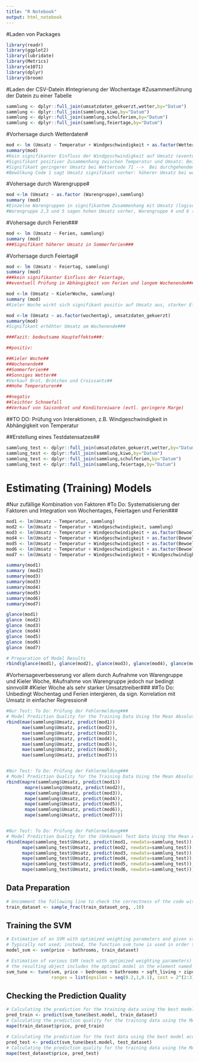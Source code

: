 ```yaml
---
title: "R Notebook"
output: html_notebook
---
```

 
#Laden von Packages
```r
library(readr)
library(ggplot2)
library(lubridate)
library(Metrics)
library(e1071)
library(dplyr)
library(broom)
```

#Laden der CSV-Datein
#Integrierung der Wochentage
#Zusammenführung der Datein zu einer Tabelle
```r
sammlung <- dplyr::full_join(umsatzdaten_gekuerzt,wetter,by="Datum")
sammlung <- dplyr::full_join(sammlung,kiwo,by="Datum")
sammlung <- dplyr::full_join(sammlung,schulferien,by="Datum")
sammlung <- dplyr::full_join(sammlung,feiertage,by="Datum")
```

#Vorhersage durch Wetterdaten#
```r
mod <- lm (Umsatz ~ Temperatur + Windgeschwindigkeit + as.factor(Wettercode) + as.factor (Bewoelkung),sammlung) 
summary(mod)
#Kein signifikanter Einfluss der Windgeschwindigkeit auf Umsatz (eventuell u-förmigen Effekt prüfen)
#Signifikant positiver Zusammenhang zwischen Temperatur und Umsatz: Bei höheren Temperaturen ist der Umsatz höher# 
#Signifikant geringerer Umsatz bei Wettercode 71 -->  Bei durchgehendem leichten Schneefall weniger gekauft#
#Bewölkung Code 1 sagt Umsatz signifikant vorher: höherer Umsatz bei wolkenlosem Himmel, evtl Bildung dichotomer Variable sonnig vs. bewölkt###
```

#Vohersage durch Warengruppe#
```r
mod <-lm (Umsatz ~ as.factor (Warengruppe),sammlung) 
summary (mod)
#Einzelne Warengruppen in signifikantem Zusammenhang mit Umsatz (logisch, Aufnahme nur bedingt sinnvoll)
#Warengruppe 2,3 und 5 sagen hohen Umsatz vorher, Warengruppe 4 und 6 (konditorei und Saisonbrot) korrelieren signifikant negativ mit Umsatz
```

#Vohersage durch Ferien###
```r
mod <- lm (Umsatz ~ Ferien, sammlung)
summary (mod)
###Signifikant höherer Umsatz in Sommerferien###
```

#Vorhersage durch Feiertag#
```r
mod <- lm (Umsatz ~ Feiertag, sammlung)
summary (mod)
###kein signifikanter Einfluss der Feiertage, 
##eventuell Prüfung in Abhängigkeit von Ferien und langem Wochenende###

mod <-lm (Umsatz ~ KielerWoche, sammlung)
summary (mod)
#Kieler Woche wirkt sich signifikant positiv auf Umsatz aus, starker Effekt**

mod <-lm (Umsatz ~ as.factor(wochentag), umsatzdaten_gekuerzt)
summary(mod)
#Signifikant erhöhter Umsatz am Wochenende###

###Fazit: bedeutsame Haupteffekte###:

##positiv:

##Kieler Woche##
##Wochenende##
##Sommerferien##
##Sonniges Wetter##
#Verkauf Brot, Brötchen und Croissants##
##Hohe Temperaturen##

##negativ
##leichter Schneefall
##Verkauf von Saisonbrot und Konditoreiware (evtl. geringere Marge)
```

##TO DO: Prüfung von Interaktionen, z.B. Windgeschwindigkeit in Abhängigkeit von Temperatur

##Erstellung eines Testdatensatzes##
```r
sammlung_test <- dplyr::full_join(umsatzdaten_gekuerzt,wetter,by="Datum")
sammlung_test <- dplyr::full_join(sammlung,kiwo,by="Datum")
sammlung_test <- dplyr::full_join(sammlung,schulferien,by="Datum")
sammlung_test <- dplyr::full_join(sammlung,feiertage,by="Datum")
```

# Estimating (Training) Models
#Nur zufällige Kombination von Faktoren
#To Do: Systematisierung der Faktoren und Integration von Wochentages, Feiertagen und Ferien###
```r
mod1 <- lm(Umsatz ~ Temperatur, sammlung)
mod2 <- lm(Umsatz ~ Temperatur + Windgeschwindigkeit, sammlung)
mod3 <- lm(Umsatz ~ Temperatur + Windgeschwindigkeit + as.factor(Bewoelkung), sammlung)
mod4 <- lm(Umsatz ~ Temperatur + Windgeschwindigkeit + as.factor(Bewoelkung) + as.factor(Wettercode), sammlung)
mod5 <- lm(Umsatz ~ Temperatur + Windgeschwindigkeit + as.factor(Bewoelkung) + as.factor(Wettercode) + as.factor(Warengruppe), sammlung)
mod6 <- lm(Umsatz ~ Temperatur + Windgeschwindigkeit + as.factor(Bewoelkung) + as.factor(Wettercode) + as.factor(Warengruppe) + KielerWoche, sammlung)
mod7 <- lm(Umsatz ~ Temperatur + Windgeschwindigkeit + Windgeschwindigkeit*Temperatur + as.factor(Bewoelkung) + as.factor(Wettercode) + as.factor(Warengruppe) + KielerWoche , sammlung)
```

```r
summary(mod1)
summary (mod2)
summary(mod3)
summary(mod3)
summary(mod4)
summary(mod5)
summary(mod6)
summary(mod7)
```

```r
glance(mod1)
glance (mod2)
glance (mod3)
glance (mod4)
glance (mod5)
glance (mod6)
glance (mod7)
```

```r
# Preparation of Model Results
rbind(glance(mod1), glance(mod2), glance(mod3), glance(mod4), glance(mod5), glance(mod6), glance(mod7))
```
#Vorhersageverbesserung vor allem durch Aufnahme von Warengruppe und Kieler Woche,
#Aufnahme von Warengruppe jedoch nur bedingt sinnvoll#
#Kieler Woche als sehr starker Umsatztreiber###
##To Do: Unbedingt Wochentag und Ferien intergieren, da sign. Korrelation mit Umsatz in einfacher Regression#

```r
#Nur Test: To Do: Prüfung der Fehlermeldung###
# Model Prediction Quality for the Training Data Using the Mean Absolute Error
rbind(mae(sammlung$Umsatz, predict(mod1))
      mae(sammlung$Umsatz, predict(mod2)),
      mae(sammlung$Umsatz, predict(mod3)),
      mae(sammlung$Umsatz, predict(mod4)),
      mae(sammlung$Umsatz, predict(mod5)),
      mae(sammlung$Umsatz, predict(mod6)),
      mae(sammlung$Umsatz, predict(mod7)))


#Nur Test: To Do: Prüfung der Fehlermeldung###
# Model Prediction Quality for the Training Data Using the Mean Absolute Percentage Error
rbind(mapre(sammlung$Umsatz, predict(mod1))
       mapre(sammlung$Umsatz, predict(mod2)),
       mape(sammlung$Umsatz, predict(mod3)),
       mape(sammlung$Umsatz, predict(mod4)),
       mape(sammlung$Umsatz, predict(mod5)),
       mape(sammlung$Umsatz, predict(mod6)),
       mape(sammlung$Umsatz, predict(mod7)))


#Nur Test: To Do: Prüfung der Fehlermeldung###
# Model Prediction Quality for the (Unknown) Test Data Using the Mean Absolute Percentage Error
rbind(mape(sammlung_test$Umsatz, predict(mod1, newdata=sammlung_test)),
      mape(sammlung_test$Umsatz, predict(mod2, newdata=sammlung_test)),
      mape(sammlung_test$Umsatz, predict(mod3, newdata=sammlung_test)),
      mape(sammlung_test$Umsatz, predict(mod4, newdata=sammlung_test)),
      mape(sammlung_test$Umsatz, predict(mod5, newdata=sammlung_test)),
      mape(sammlung_test$Umsatz, predict(mod6, newdata=sammlung_test)))
```

## Data Preparation
```r
# Uncomment the following line to check the correctness of the code with a small (and computationally fast) training data set
train_dataset <- sample_frac(train_dataset_org, .10)
```

## Training the SVM
```r
# Estimation of an SVM with optimized weighting parameters and given standard hyper parameters
# Typically not used; instead, the function svm_tune is used in order to also get a model with optimized hyper parameters
model_svm <- svm(price ~ bathrooms, train_dataset)
```

```r
# Estimation of various SVM (each with optimized weighting parameters) using systematically varied hyper parameters (typically called 'grid search' approach) and cross validation
# the resulting object includes the optimal model in the element named 'best.model'
svm_tune <- tune(svm, price ~ bedrooms + bathrooms + sqft_living + zipcode, data=train_dataset,
                 ranges = list(epsilon = seq(0.2,1,0.1), cost = 2^(2:3)))
```

## Checking the Prediction Quality
```r
# Calculating the prediction for the training data using the best model according to the grid search
pred_train <- predict(svm_tune$best.model, train_dataset)
# Calculating the prediction quality for the training data using the MAPE
mape(train_dataset$price, pred_train)
```

```r
# Calculating the prediction for the test data using the best model according to the grid search
pred_test <- predict(svm_tune$best.model, test_dataset)
# Calculating the prediction quality for the training data using the MAPE
mape(test_dataset$price, pred_test)
```
